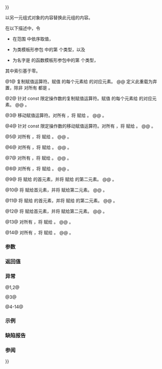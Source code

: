 {{cpp/utility/tuple/title|operator{{=}}}}
{{cpp/utility/tuple/navbar}}
{{dcl begin}}
{{dcla|num=1|since=c++11|constexpr=c++20|1=
tuple&amp; operator=( const tuple&amp; other );
}}
{{dcl|num=2|since=c++23|1=
constexpr const tuple&amp; operator=( const tuple&amp; other ) const;
}}
{{dcla|num=3|since=c++11|constexpr=c++20|1=
tuple&amp; operator=( tuple&amp;&amp; other ) noexcept(/* 见下文 */);
}}
{{dcl|num=4|since=c++23|1=
constexpr const tuple&amp; operator=( tuple&amp;&amp; other ) const;
}}
{{dcla|num=5|since=c++11|constexpr=c++20|1=
template&lt; class... UTypes &gt;
tuple&amp; operator=( const tuple&lt;UTypes...&gt;&amp; other );
}}
{{dcl|num=6|since=c++23|1=
template&lt; class... UTypes &gt;
constexpr const tuple&amp; operator=( const tuple&lt;UTypes...&gt;&amp; other ) const;
}}
{{dcla|num=7|since=c++11|constexpr=c++20|1=
template&lt; class... UTypes &gt;
tuple&amp; operator=( tuple&lt;UTypes...&gt;&amp;&amp; other );
}}
{{dcl|num=8|since=c++23|1=
template&lt; class... UTypes &gt;
constexpr const tuple&amp; operator=( tuple&lt;UTypes...&gt;&amp;&amp; other ) const;
}}
{{dcla|num=9|since=c++11|constexpr=c++20|1=
template&lt; class E1, class E2 &gt;
tuple&amp; operator=( const std::pair&lt;E1, E2&gt;&amp; p );
}}
{{dcl|num=10|since=c++23|1=
template&lt; class E1, class E2 &gt;
constexpr const tuple&amp; operator=( const std::pair&lt;E1, E2&gt;&amp; p ) const;
}}
{{dcla|num=11|since=c++11|constexpr=c++20|1=
template&lt; class E1, class E2 &gt;
tuple&amp; operator=( std::pair&lt;E1, E2&gt;&amp;&amp; p );
}}
{{dcl|num=12|since=c++23|1=
template&lt; class E1, class E2 &gt;
constexpr const tuple&amp; operator=( std::pair&lt;E1, E2&gt;&amp;&amp; p ) const;
}}
{{dcl|num=13|since=c++23|1=
template&lt; tuple-like UTuple &gt;
constexpr tuple&amp; operator=( UTuple&amp;&amp; u );
}}
{{dcl|num=14|since=c++23|1=
template&lt; tuple-like UTuple &gt;
constexpr const tuple&amp; operator=( UTuple&amp;&amp; u ) const;
}}
{{dcl end}}

以另一元组式对象的内容替换此元组的内容。

在以下描述中，令
* {{c|i}} 在范围 {{range|​0​|sizeof...(Types)}} 中依序取值，
* {{tt|Ti}} 为类模板形参包 {{tt|Types}} 中的第 {{c|i}} 个类型，以及
* {{tt|Ui}} 为名字是 {{tt|UTypes}} 的函数模板形参包中的第 {{c|i}} 个类型，
其中索引基于零。

@1@ 复制赋值运算符。赋值 {{c|other}} 的每个元素给 {{c|*this}} 的对应元素。
@@ 定义此重载为弃置，除非 {{c|std::is_copy_assignable&lt;T_i&gt;::value}} 对所有 {{tt|Ti}} 都是 {{c|true}}。

@2@ 针对 const 限定操作数的复制赋值运算符。赋值 {{c|other}} 的每个元素给 {{c|*this}} 的对应元素。
@@ {{cpp/enable if| {{c|std::is_copy_assignable_v&lt;const Ti&gt;}} 对所有 {{tt|Ti}} 都是 {{c|true}} }}。
 
@3@ 移动赋值运算符。对所有 {{c|i}}，将 {{c|std::forward&lt;Ti&gt;(std::get&lt;i&gt;(other))}} 赋给 {{c|std::get&lt;i&gt;(*this)}}。
@@ {{cpp/enable if| {{c|std::is_move_assignable&lt;Ti&gt;::value}} 对所有 {{tt|Ti}} 都是 {{c|true}} }}。
 
@4@ 针对 const 限定操作数的移动赋值运算符。对所有 {{c|i}}，将 {{c|std::forward&lt;Ti&gt;(std::get&lt;i&gt;(other))}} 赋给 {{c|std::get&lt;i&gt;(*this)}}。
@@ {{cpp/enable if| {{c|std::is_assignable_v&lt;const Ti&amp;, Ti&gt;}} 对所有 {{tt|Ti}} 都是 {{c|true}} }}。

@5@ 对所有 {{c|i}}，将 {{c|std::get&lt;i&gt;(other)}} 赋给 {{c|std::get&lt;i&gt;(*this)}}。
@@ {{cpp/enable if| {{c|1=sizeof...(Types) == sizeof...(UTypes)}}，并且 {{c|std::is_assignable&lt;Ti&amp;, const Ui&amp;&gt;::value}} 对所有 {{tt|Ti}} 和对应的 {{tt|Ui}} 都是 {{c|true}} }}。

@6@ 对所有 {{c|i}}，将 {{c|std::get&lt;i&gt;(other)}} 赋给 {{c|std::get&lt;i&gt;(*this)}}。
@@ {{cpp/enable if| {{c|1=sizeof...(Types) == sizeof...(UTypes)}}，并且 {{c|std::is_assignable_v&lt;const Ti&amp;, const Ui&amp;&gt;}} 对所有 {{tt|Ti}} 和对应的 {{tt|Ui}} 都是 {{c|true}} }}。

@7@ 对所有 {{c|i}}，将 {{c|std::forward&lt;Ui&gt;(std::get&lt;i&gt;(other))}} 赋给 {{c|std::get&lt;i&gt;(*this)}}。
@@ {{cpp/enable if| {{c|1=sizeof...(Types) == sizeof...(UTypes)}}，并且 {{c|std::is_assignable&lt;Ti&amp;, Ui&gt;::value}} 对所有 {{tt|Ti}} 和对应的 {{tt|Ui}} 都是 {{c|true}} }}。

@8@ 对所有 {{c|i}}，将 {{c|std::forward&lt;Ui&gt;(std::get&lt;i&gt;(other))}} 赋给 {{c|std::get&lt;i&gt;(*this)}}。
@@ {{cpp/enable if| {{c|1=sizeof...(Types) == sizeof...(UTypes)}}，并且 {{c|std::is_assignable_v&lt;const Ti&amp;, Ui&gt;}} 对所有 {{tt|Ti}} 和对应的 {{tt|Ui}} 都是 {{c|true}} }}。

@9@ 将 {{c|p.first}} 赋给 {{c|*this}} 的首元素，并将 {{c|p.second}} 赋给 {{c|*this}} 的第二元素。
@@ {{cpp/enable if|
* {{c|1=sizeof...(Types) == 2}}，
* {{c|std::is_assignable&lt;T0&amp;, const E1&amp;&gt;::value}} 是 {{c|true}}，并且
* {{c|std::is_assignable&lt;T1&amp;, const E2&amp;&gt;::value}} 是 {{c|true}}
}}。

@10@ 将 {{c|p.first}} 赋给首元素，并将 {{c|p.second}} 赋给第二元素。
@@ {{cpp/enable if|
* {{c|1=sizeof...(Types) == 2}}，
* {{c|std::is_assignable_v&lt;const T0&amp;, const E1&amp;&gt;}} 是 {{c|true}}，并且
* {{c|std::is_assignable_v&lt;const T1&amp;, const E2&amp;&gt;}} 是 {{c|true}}
}}。

@11@ 将 {{c|std::forward&lt;E1&gt;(p.first)}} 赋给 {{c|*this}} 的首元素，并将 {{c|std::forward&lt;E2&gt;(p.second)}} 赋给 {{c|*this}} 的第二元素。
@@ {{cpp/enable if|
* {{c|1=sizeof...(Types) == 2}}，
* {{c|std::is_assignable_v&lt;T0&amp;, E1&gt;}} 是 {{c|true}}，并且
* {{c|std::is_assignable_v&lt;T1&amp;, E2&gt;}} 是 {{c|true}}
}}。

@12@ 将 {{c|std::forward&lt;E1&gt;(p.first)}} 赋给首元素，并将 {{c|std::forward&lt;E2&gt;(p.second)}} 赋给第二元素。
@@ {{cpp/enable if|
* {{c|1=sizeof...(Types) == 2}}，
* {{c|std::is_assignable_v&lt;const T0&amp;, E1&gt;}} 是 {{c|true}}，并且
* {{c|std::is_assignable_v&lt;const T1&amp;, E2&gt;}} 是 {{c|true}}
}}。

@13@ 对所有 {{c|i}}，将 {{c|std::get&lt;i&gt;(std::forward&lt;UTuple&gt;(u))}} 赋给 {{c|std::get&lt;i&gt;(*this)}}。
@@ {{cpp/enable if|
* {{c|std::same_as&lt;std::remove_cvref_t&lt;UTuple&gt;, std::tuple&gt;}} 是 {{c|false}}，
* {{c/core|std::remove_cvref_t&lt;UTuple&gt;}} 不是 {{l2tt std|cpp/ranges/subrange}} 的特化，
* {{c|sizeof...(Types)}} 等于 {{c|std::tuple_size_v&lt;std::remove_cvref_t&lt;UTuple&gt;&gt;}}，并且
* {{c|std::is_assignable_v&lt;Ti&amp;, decltype(std::get&lt;i&gt;(std::forward&lt;UTuple&gt;(u)))&gt;}} 对所有 {{c|i}} 都是 {{c|true}}
}}。

@14@ 对所有 {{c|i}}，将 {{c|std::get&lt;i&gt;(std::forward&lt;UTuple&gt;(u))}} 赋给 {{c|std::get&lt;i&gt;(*this)}}。
@@ {{cpp/enable if|
* {{c|std::same_as&lt;std::remove_cvref_t&lt;UTuple&gt;, std::tuple&gt;}} 是 {{c|false}}，
* {{c/core|std::remove_cvref_t&lt;UTuple&gt;}} 不是 {{l2tt std|cpp/ranges/subrange}} 的特化，
* {{c|sizeof...(Types)}} 等于 {{c|std::tuple_size_v&lt;std::remove_cvref_t&lt;UTuple&gt;&gt;}}，并且
* {{c|std::is_assignable_v&lt;const Ti&amp;, decltype(std::get&lt;i&gt;(std::forward&lt;UTuple&gt;(u)))&gt;}} 对所有 {{c|i}} 都是 {{c|true}}
}}。

===参数===
{{par begin}}
{{par|other|要替换此元组内容的元组}}
{{par|p|要替换此 2-元组内容的对偶}}
{{par|u|要替换此元组内容的 {{rlpi|tuple-like}} 对象}}
{{par end}} 

===返回值===
{{c|*this}}

===异常===
@1,2@ {{cpp/impldef exception item|if={{nbsp}}{{tt|Types}} 中的类型赋值抛出异常}}

@3@ {{noexcept|
    std::is_nothrow_move_assignable&lt;T0&gt;::value &amp;&amp;
    std::is_nothrow_move_assignable&lt;T1&gt;::value &amp;&amp;
    std::is_nothrow_move_assignable&lt;T2&gt;::value &amp;&amp;
    ...
}}

@4-14@ {{cpp/impldef exception item|if={{nbsp}}{{tt|Types}} 中的类型赋值抛出异常}}

===示例===
{{example
|code=
#include &lt;iostream&gt;
#include &lt;string&gt;
#include &lt;string_view&gt;
#include &lt;tuple&gt;
#include &lt;utility&gt;
#include &lt;vector&gt;

// 打印 std::vector&lt;int&gt; 的辅助函数
std::ostream&amp; operator&lt;&lt;(std::ostream&amp; os, std::vector&lt;int&gt; const&amp; v)
{
    os &lt;&lt; '{';
    for (std::size_t t = 0; t != v.size(); ++t)
        os &lt;&lt; v[t] &lt;&lt; (t + 1 &lt; v.size() ? ", " : "");
    return os &lt;&lt; '}';
}

// 打印任意元组的辅助函数
template&lt;class... Args&gt;
void print_tuple(std::string_view name, const std::tuple&lt;Args...&gt;&amp; t)
{
    std::cout &lt;&lt; name &lt;&lt; " = {";
    std::apply([&amp;](auto&amp;&amp; arg, auto&amp;&amp;... args)
    {
        std::cout &lt;&lt; arg;
        ((std::cout &lt;&lt; ", " &lt;&lt; args), ...);
    }, t);
    std::cout &lt;&lt; '}';
}

template&lt;class Tuple1, class Tuple2&gt;
void print_tuples(std::string_view name1, const Tuple1&amp; t1,
                  std::string_view name2, const Tuple2&amp; t2)
{
    print_tuple(name1, t1);
    std::cout &lt;&lt; ", ";
    print_tuple(name2, std::tuple(t2));
    std::cout &lt;&lt; "\n\n";
}

int main()
{
    // 元组向元组赋值的示例 //
    std::tuple&lt;int, std::string, std::vector&lt;int&gt;&gt;
        t1{1, "alpha", {1, 2, 3}&lt;!----&gt;},
        t2{2, "beta", {4, 5}&lt;!----&gt;};
    print_tuples("1) t1", t1, "t2", t2);
    
    // 普通复制赋值
    // operator=( const tuple&amp; other );
    t1 = t2;
    print_tuples("2) t1 = t2;\n   t1", t1, "t2", t2);
    
    // 普通移动赋值
    // operator=( tuple&amp;&amp; other );
    t1 = std::move(t2);
    print_tuples("3) t1 = std::move(t2);\n   t1", t1, "t2", t2);
    
    // 转换复制赋值
    // operator=( const tuple&lt;UTypes...&gt;&amp; other );
    std::tuple&lt;short, const char*, std::vector&lt;int&gt;&gt; t3{3, "gamma", {6, 7, 8}&lt;!----&gt;};
    t1 = t3;
    print_tuples("4) t1 = t3;\n   t1", t1, "t3", t3);
    
    // 转换移动赋值
    // operator=( tuple&lt;UTypes...&gt;&amp;&amp; other );
    t1 = std::move(t3);
    print_tuples("5) t1 = std::move(t3);\n   t1", t1, "t3", t3);
    
    // 对偶向元组赋值的示例 //
    std::tuple&lt;std::string, std::vector&lt;int&gt;&gt; t4{"delta", {10, 11, 12}&lt;!----&gt;};
    std::pair&lt;const char*, std::vector&lt;int&gt;&gt; p1{"epsilon", {14, 15, 16}&lt;!----&gt;};
    print_tuples("6) t4", t4, "p1", p1);
    
    // 从 std::pair 进行转换复制赋值
    // operator=( const std::pair&lt;U1, U2&gt;&amp; p );
    t4 = p1;
    print_tuples("7) t4 = p1;\n   t4", t4, "p1", p1);
    
    // 从 std::pair 进行转换移动赋值
    // operator=( std::pair&lt;U1, U2&gt;&amp;&amp; p );
    t4 = std::move(p1);
    print_tuples("8) t4 = std::move(p1);\n   t4", t4, "p1", p1);
}
|p=true
|output=
1) t1 = {1, alpha, {1, 2, 3}&lt;!----&gt;}, t2 = {2, beta, {4, 5}&lt;!----&gt;}

2) t1 = t2;
   t1 = {2, beta, {4, 5}&lt;!----&gt;}, t2 = {2, beta, {4, 5}&lt;!----&gt;}

3) t1 = std::move(t2);
   t1 = {2, beta, {4, 5}&lt;!----&gt;}, t2 = {2, , {}&lt;!----&gt;}

4) t1 = t3;
   t1 = {3, gamma, {6, 7, 8}&lt;!----&gt;}, t3 = {3, gamma, {6, 7, 8}&lt;!----&gt;}

5) t1 = std::move(t3);
   t1 = {3, gamma, {6, 7, 8}&lt;!----&gt;}, t3 = {3, gamma, {}&lt;!----&gt;}

6) t4 = {delta, {10, 11, 12}&lt;!----&gt;}, p1 = {epsilon, {14, 15, 16}&lt;!----&gt;}

7) t4 = p1;
   t4 = {epsilon, {14, 15, 16}&lt;!----&gt;}, p1 = {epsilon, {14, 15, 16}&lt;!----&gt;}

8) t4 = std::move(p1);
   t4 = {epsilon, {14, 15, 16}&lt;!----&gt;}, p1 = {epsilon, {}&lt;!----&gt;}
}}

===缺陷报告===
{{dr list begin}}
{{dr list item|wg=lwg|dr=2729|std=C++11|before={{c/core|1=operator=}} 未被约束并可能导致不必要的未定义行为|after=已约束}}
{{dr list end}}

===参阅===
{{dsc begin}}
{{dsc inc|cpp/utility/tuple/dsc constructor}}
{{dsc inc|cpp/utility/pair/dsc operator{{=}}}}
{{dsc end}}

{{langlinks|de|en|es|fr|it|ja|pt|ru}}
